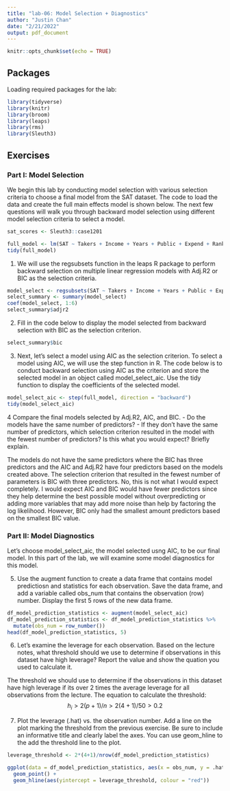 ```yaml
---
title: "lab-06: Model Selection + Diagnostics"
author: "Justin Chan"
date: "2/21/2022"
output: pdf_document
---
```


```r
knitr::opts_chunk$set(echo = TRUE)
```

## Packages

Loading required packages for the lab:
```r
library(tidyverse)
library(knitr)
library(broom)
library(leaps)
library(rms)
library(Sleuth3)
```

## Exercises

### Part I: Model Selection

We begin this lab by conducting model selection with various selection criteria to choose a final model from the SAT dataset. The code to load the data and create the full main effects model is shown below. The next few questions will walk you through backward model selection using different model selection criteria to select a model.

```r
sat_scores <- Sleuth3::case1201

full_model <- lm(SAT ~ Takers + Income + Years + Public + Expend + Rank, data = sat_scores)
tidy(full_model)
```

1. We will use the regsubsets function in the leaps R package to perform backward selection on multiple linear regression models with Adj.R2 or BIC as the selection criteria.

```r
model_select <- regsubsets(SAT ~ Takers + Income + Years + Public + Expend + Rank , data = sat_scores, method = "backward")
select_summary <- summary(model_select)
coef(model_select, 1:6)
select_summary$adjr2
```

2. Fill in the code below to display the model selected from backward selection with BIC as the selection criterion.
```r
select_summary$bic
```

3. Next, let’s select a model using AIC as the selection criterion. To select a model using AIC, we will use the step function in R. The code below is to conduct backward selection using AIC as the criterion and store the selected model in an object called model_select_aic. Use the tidy function to display the coefficients of the selected model.

```r
model_select_aic <- step(full_model, direction = "backward")
tidy(model_select_aic)
```

4 Compare the final models selected by Adj.R2, AIC, and BIC.
- Do the models have the same number of predictors?
- If they don’t have the same number of predictors, which selection criterion resulted in the model with the fewest number of predictors? Is this what you would expect? Briefly explain.

The models do not have the same predictors where the BIC has three predictors and the AIC and Adj.R2 have four predictors based on the models created above. The selection criterion that resulted in the fewest number of parameters is BIC with three predictors. No, this is not what I would expect completely. I would expect AIC and BIC would have fewer predictors since they help determine the best possible model without overpredicting or adding more variables that may add more noise than help by factoring the log likelihood. However, BIC only had the smallest amount predictors based on the smallest BIC value.

### Part II: Model Diagnostics

Let’s choose model_select_aic, the model selected usng AIC, to be our final model. In this part of the lab, we will examine some model diagnostics for this model.

5. Use the augment function to create a data frame that contains model predictiosn and statistics for each observation. Save the data frame, and add a variable called obs_num that contains the observation (row) number. Display the first 5 rows of the new data frame.

```r
df_model_prediction_statistics <- augment(model_select_aic)
df_model_prediction_statistics <- df_model_prediction_statistics %>% 
  mutate(obs_num = row_number())
head(df_model_prediction_statistics, 5)
```

6. Let’s examine the leverage for each observation. Based on the lecture notes, what threshold should we use to determine if observations in this dataset have high leverage? Report the value and show the quation you used to calculate it.

The threshold we should use to determine if the observations in this dataset have high leverage if its over 2 times the average leverage for all observations from the lecture. The equation to calculate the threshold:
$$h_i > 2(p+1)/n > 2(4+1)/50 > 0.2$$

7. Plot the leverage (.hat) vs. the observation number. Add a line on the plot marking the threshold from the previous exercise. Be sure to include an informative title and clearly label the axes. You can use geom_hline to the add the threshold line to the plot.

```r
leverage_threshold <- 2*(4+1)/nrow(df_model_prediction_statistics)

ggplot(data = df_model_prediction_statistics, aes(x = obs_num, y = .hat)) +
  geom_point() + 
  geom_hline(aes(yintercept = leverage_threshold, colour = "red"))
```


